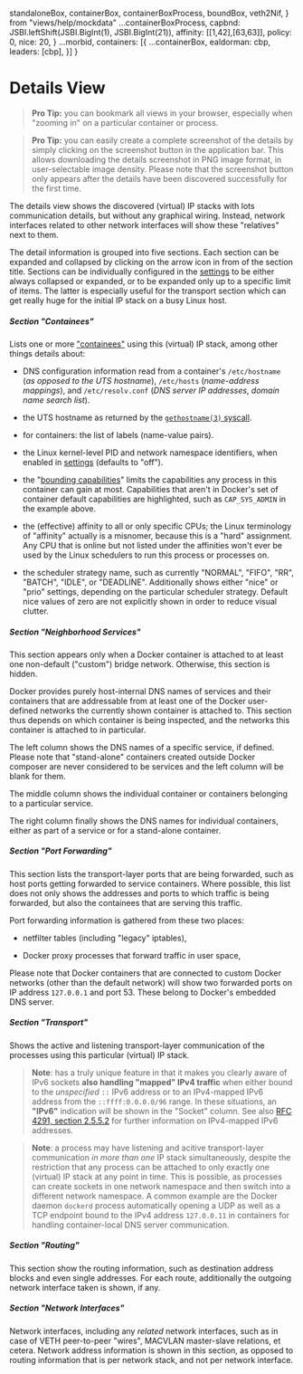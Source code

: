   standaloneBox,
  containerBox,
  containerBoxProcess,
  boundBox,
  veth2Nif,
} from "views/help/mockdata"
  ...containerBoxProcess,
  capbnd: JSBI.leftShift(JSBI.BigInt(1), JSBI.BigInt(21)),
  affinity: [[1,42],[63,63]],
  policy: 0,
  nice: 20,
}
  ...morbid,
  containers: [{
    ...containerBox,
    ealdorman: cbp,
    leaders: [cbp],
  }]
}

# <NetnsViewIcon className="icon"/> Details View

> &#32;<BookmarkBorderIcon className="icon"/> **Pro Tip:** you can bookmark all
  views in your browser, especially when "zooming in" on a particular container
  or process.

> **Pro Tip:** you can easily create a complete screenshot of the details by
  simply clicking on the screenshot <ScreenshotIcon className="icon"/> button in
  the application bar. This allows downloading the details screenshot in PNG
  image format, in user-selectable image density. Please note that the
  screenshot button <ScreenshotIcon className="icon"/> only appears after the
  details have been discovered successfully for the first time.

The details view shows the discovered (virtual) IP stacks with lots
communication details, but without any graphical wiring. Instead, network
interfaces related to other network interfaces will show these "relatives" next
to them.

<Box m={2}>
  <NetnsDetailCard netns={morbidNetns} />
</Box>

The detail information is grouped into five sections. Each section can be
&#32;<ExpandMore className="icon" /> expanded and &#32;<ExpandLess
className="icon" /> collapsed by clicking on the arrow icon in from of the
section title. Sections can be individually configured in the
[settings](/settings) to be either always collapsed or expanded, or to be
expanded only up to a specific limit of items. The latter is especially useful
for the transport section which can get really huge for the initial IP stack on
a busy Linux host.

##### Section "Containees"

Lists one or more ["containees"](containees) using this (virtual) IP stack,
among other things details about:

- DNS configuration information read from a container's `/etc/hostname` (*as
  opposed to the UTS hostname*), `/etc/hosts` (*name-address mappings*), and
  `/etc/resolv.conf` (*DNS server IP addresses*, *domain name search list*).

- the UTS hostname as returned by the [`gethostname(3)`
  syscall](https://www.man7.org/linux/man-pages/man2/gethostname.2.html).

- for containers: the list of labels (name-value pairs).

- the Linux kernel-level PID and network namespace identifiers, when enabled in
  [settings](/settings) (defaults to "off").

- the "[bounding
  capabilities](https://man7.org/linux/man-pages/man7/capabilities.7.html)"
  limits the capabilities any process in this container can gain at most.
  Capabilities that aren't in Docker's set of container default capabilities are
  highlighted, such as `CAP_SYS_ADMIN` in the example above.

- the (effective) affinity to all or only specific CPUs; the Linux terminology
  of "affinity" actually is a misnomer, because this is a "hard" assignment. Any
  CPU that is online but not listed under the affinities won't ever be used by
  the Linux schedulers to run this process or processes on.

- the scheduler strategy name, such as currently "NORMAL", "FIFO", "RR",
  "BATCH", "IDLE", or "DEADLINE". Additionally shows either "nice" or "prio"
  settings, depending on the particular scheduler strategy. Default nice values
  of zero are not explicitly shown in order to reduce visual clutter.

##### Section "Neighborhood Services"

This section appears only when a Docker container is attached to at least one
non-default ("custom") bridge network. Otherwise, this section is hidden.

Docker provides purely host-internal DNS names of services and their containers
that are addressable from at least one of the Docker user-defined networks the
currently shown container is attached to. This section thus depends on which
container is being inspected, and the networks this container is attached to in
particular.

The left column shows the DNS names of a specific service, if defined. Please
note that "stand-alone" containers created outside Docker composer are never
considered to be services and the left column will be blank for them.

The middle column shows the individual container or containers belonging to a
particular service.

The right column finally shows the DNS names for individual containers, either
as part of a service or for a stand-alone container.

##### Section "Port Forwarding"

This section lists the transport-layer ports that are being forwarded, such as
host ports getting forwarded to service containers. Where possible, this list
does not only shows the addresses and ports to which traffic is being forwarded,
but also the containees that are serving this traffic.

Port forwarding information is gathered from these two places:

- netfilter tables (including "legacy" iptables),

- Docker proxy processes that forward traffic in user space,

Please note that Docker containers that are connected to custom Docker networks
(other than the default network) will show two forwarded ports on IP address
`127.0.0.1` and port 53. These belong to Docker's embedded DNS server.

##### Section "Transport"

Shows the active and listening transport-layer communication of the processes
using this particular (virtual) IP stack.

> **Note**: <Brand/> has a truly unique feature in that it makes you clearly
  aware of IPv6 sockets **also handling "mapped" IPv4 traffic** when either
  bound to the *unspecified* `::` IPv6 address or to an IPv4-mapped IPv6 address
  from the `::ffff:0.0.0.0/96` range. In these situations, an **"IPv6"**
  indication will be shown in the "Socket" column. See also [RFC 4291, section
  2.5.5.2](https://tools.ietf.org/html/rfc4291#section-2.5.5.2) for further
  information on IPv4-mapped IPv6 addresses.

> **Note**: a process may have listening and acitive transport-layer
  communication *in more than one* IP stack simultaneously, despite the
  restriction that any process can be attached to only exactly one (virtual) IP
  stack at any point in time. This is possible, as processes can create sockets
  in one network namespace and then switch into a different network namespace. A
  common example are the Docker daemon `dockerd` process automatically opening a
  UDP as well as a TCP endpoint bound to the IPv4 address `127.0.0.11` in
  containers for handling container-local DNS server communication.

##### Section "Routing"

This section show the routing information, such as destination address blocks
and even single addresses. For each route, additionally the outgoing network
interface taken is shown, if any.

##### Section "Network Interfaces"

Network interfaces, including any _related_ network interfaces, such as in case
of VETH peer-to-peer "wires", MACVLAN master-slave relations, et cetera. Network
address information is shown in this section, as opposed to routing information
that is per network stack, and not per network interface.

